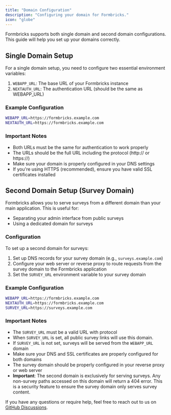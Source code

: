 ```yaml
---
title: "Domain Configuration"
description: "Configuring your domain for Formbricks."
icon: "globe"
---
```


Formbricks supports both single domain and second domain configurations. This guide will help you set up your domains correctly.

## Single Domain Setup

For a single domain setup, you need to configure two essential environment variables:

1. `WEBAPP_URL`: The base URL of your Formbricks instance
2. `NEXTAUTH_URL`: The authentication URL (should be the same as WEBAPP_URL)

### Example Configuration

```bash
WEBAPP_URL=https://formbricks.example.com
NEXTAUTH_URL=https://formbricks.example.com
```

### Important Notes

- Both URLs must be the same for authentication to work properly
- The URLs should be the full URL including the protocol (http:// or https://)
- Make sure your domain is properly configured in your DNS settings
- If you're using HTTPS (recommended), ensure you have valid SSL certificates installed

## Second Domain Setup (Survey Domain)

Formbricks allows you to serve surveys from a different domain than your main application. This is useful for:

- Separating your admin interface from public surveys
- Using a dedicated domain for surveys

### Configuration

To set up a second domain for surveys:

1. Set up DNS records for your survey domain (e.g., `surveys.example.com`)
2. Configure your web server or reverse proxy to route requests from the survey domain to the Formbricks application
3. Set the `SURVEY_URL` environment variable to your survey domain

### Example Configuration

```bash
WEBAPP_URL=https://formbricks.example.com
NEXTAUTH_URL=https://formbricks.example.com
SURVEY_URL=https://surveys.example.com
```

### Important Notes

- The `SURVEY_URL` must be a valid URL with protocol
- When `SURVEY_URL` is set, all public survey links will use this domain.
- If `SURVEY_URL` is not set, surveys will be served from the `WEBAPP_URL` domain
- Make sure your DNS and SSL certificates are properly configured for both domains
- The survey domain should be properly configured in your reverse proxy or web server
- **Important**: The second domain is exclusively for serving surveys. Any non-survey paths accessed on this domain will return a 404 error. This is a security feature to ensure the survey domain only serves survey content.

If you have any questions or require help, feel free to reach out to us on [GitHub Discussions](https://github.com/formbricks/formbricks/discussions).
